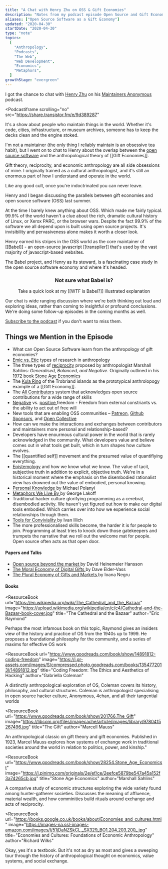 ```yaml
---
title: "A Chat with Henry Zhu on OSS & Gift Economies"
description: "Notes from my podcast episode Open Source and Gift Economies on Maintainers Anonymous"
aliases: ["Open Source Software as a Gift Economy"]
updated: "2020-04-30"
startDate: "2020-04-30"
type: "note"
topics:
  [
    "Anthropology",
    "Podcasts",
    "The Web",
    "Web Development",
    "Economics",
    "Metaphors",
  ]
growthStage: "evergreen"
---
```


I got the chance to chat with <a href='https://www.henryzoo.com'>Henry Zhu</a> on his <a href="https://maintainersanonymous.com/">Maintainers Anonymous</a> podcast.

<Podcastiframe
  scrolling="no"
  src="https://share.transistor.fm/e/9d389287"
></Podcastiframe>

It's a show about people who maintain things in the world. Whether it's code, cities, infrastructure, or museum archives, someone has to keep the decks clean and the engine stoked.

I'm not a maintainer (the only thing I reliably maintain is an obsessive tea habit), but I went on to chat to Henry about the overlap between the <a href="https://en.wikipedia.org/wiki/Open-source-software_movement">open source software</a> and the anthropological theory of [[Gift Economies]].

Gift theory, reciprocity, and economic anthropology are all side obsessions of mine. I originally trained as a cultural anthropologist, and it's still an enormous part of how I understand and operate in the world.

Like any good cult, once you're indoctrinated you can never leave.

<BasicImage
  alt="Illustration of a gift and the open source software symbol"
  width="300"
  src="https://res.cloudinary.com/dg3gyk0gu/image/upload/v1593552785/maggieappleton.com/notes/spot_gift.png"
/>

Henry and I began discussing the parallels between gift economies and open source software (OSS) last summer.

At the time I barely knew anything about OSS. Which made me fairly typical. 99.9% of the world haven't a clue about the rich, dramatic cultural history of Linux, or Xerox PARC, or the browser wars. Despite the fact 99.9% of the software we all depend upon is built using open source projects. It's invisibility and pervasiveness alone makes it worth a closer look.

Henry earned his stripes in the OSS world as the core maintainer of [[Babel]] - an open-source javascript [[transpiler]] that's used by the vast majority of javascript-based websites.

The Babel project, and Henry as its steward, is a fascinating case study in the open source software economy and where it's headed.

<Center>

### Not sure what Babel is?

Take a quick look at my [[WTF is Babel?]] illustrated explanation

</Center>

<BasicImage
  width="500px"
  alt="Illustrated words reading 'wtf is babel?'"
  src="https://res.cloudinary.com/dg3gyk0gu/image/upload/c_scale,w_600/v1593552781/maggieappleton.com/notes/babel_crop.png"
/>

Our chat is wide ranging discussion where we're both thinking out loud and exploring ideas, rather than coming to insightful or profound conclusions. We're doing some follow-up episodes in the coming months as well.

<p>
  <a href="https://maintainersanonymous.com/">Subscribe to the podcast</a> if
  you don't want to miss them.
</p>

## Things we Mention in the Episode

- What can Open Source Software learn from the anthropology of gift economies?
- <a href="https://en.wikipedia.org/wiki/Emic_and_etic">Emic vs. Etic</a> types of
  research in anthropology
- The three types of <a href="https://en.wikipedia.org/wiki/Reciprocity_(cultural_anthropology)">reciprocity</a> proposed by anthropologist Marshall Sahlins: _Generalised, Balanced, and Negative_. <Footnote idName={1}>Originally outlined in his 1972 book <a href="https://www.goodreads.com/book/show/28254.Stone_Age_Economics">Stone Age Economics</a></Footnote>
- The <a href="https://en.wikipedia.org/wiki/Kula_ring">Kula Ring</a> of the Trobriand islands as the prototypical anthrolopogy example of a [[Gift Economy]].
- The <a href="https://allcontributors.org/">All Contributors</a> system that acknowledges open source contributions for a wide range of skills
- <a href="https://en.wikipedia.org/wiki/Negative_liberty">Negative</a> vs. <a href="https://en.wikipedia.org/wiki/Positive_liberty">
    positive
  </a> freedom - Freedom from external constriants vs. the ability to act out of
  free will
- New tools that are enabling OSS communities – <a href="https://www.patreon.com/">Patreon</a>, <a href="https://github.com/sponsors">Github Sponsors</a>, and <a href="https://opencollective.com/">Open Collective</a>
- How can we make the interactions and exchanges between contributors and maintainers more personal and relationship-based?
- Developers have enourmous cultural power in the world that is rarely acknowledged in the community. What developers value and believe comes out in what tools get built, which in turn shapes how culture evolves.
- The [[quantified self]] movement and the presumed value of quantifiying everything.
- <a href="https://en.wikipedia.org/wiki/Epistemology">Epistemology</a> and how we
  know what we know. The value of tacit, subjective truth in addition to explicit,
  objective truth. We're in a historical moment where the emphasis on the disembodied
  rationalist view has drowned out the value of embodied, personal knowing.
- <a href="https://www.goodreads.com/book/show/282032.Personal_Knowledge">
    Personal Knowledge
  </a> by Michael Polanyi
- <a href="https://www.goodreads.com/book/show/34459.Metaphors_We_Live_By">
    Metaphors We Live By
  </a> by George Lakoff
- Traditional hacker culture glorifying programming as a cerebral, disembodied activity.
  We haven't yet figured out how to make our digital tools embodied. Which carries over into how we experience social relationships through them.
- <a href="https://www.goodreads.com/book/show/253076.Tools_for_Conviviality">
    Tools for Conviviality
  </a> by Ivan Illich
- The more professionalised skills become, the harder it is for people to join. Programming at least tries to knock down those gatekeepers and trumpets the narrative that we roll out the welcome mat for people. Open source often acts as that open door.

<Spacer size="small" />

<References>

#### Papers and Talks

- <a href="https://m.signalvnoise.com/open-source-beyond-the-market/">
    Open source beyond the market
  </a> by David Heinemeier Hansson
- <a href="https://www.jstor.org/stable/26179346">
    The Moral Economy of Digital Gifts
  </a> by Dave Elder-Vass
- <a href="https://www.researchgate.net/publication/326331925_The_Plural_economy_of_gifts_and_markets">
    The Plural Economy of Gifts and Markets
  </a> by Ioana Negru

#### Books

<ResourceBook
  url="https://en.wikipedia.org/wiki/The_Cathedral_and_the_Bazaar"
  image="https://upload.wikimedia.org/wikipedia/en/c/c4/Cathedral-and-the-Bazaar-book-cover.jpg"
  title="The Cathedral and the Bazaar"
  author="Eric Raymond"
>
  Perhaps the most infamous book on this topic, Raymond gives an insiders view
  of the history and practice of OS from the 1940s up to 1999. He proposes a
  foundational philosophy for the community, and a series of maxims for
  effective OS work
</ResourceBook>

<ResourceBook
  url="https://www.goodreads.com/book/show/14891812-coding-freedom"
  image="https://i.gr-assets.com/images/S/compressed.photo.goodreads.com/books/1354772013l/14891812.jpg"
  title="Coding Freedom: The Ethics and Aesthetics of Hacking"
  author="Gabriella Coleman"
>
  A distinctly anthropological exploration of OS, Coleman covers its history,
  philosophy, and cultural structures. Coleman is anthropologist specialising in
  open source hacker culture, Anonymous, 4chan, and all their tangential worlds
</ResourceBook>

<ResourceBook
  url="https://www.goodreads.com/book/show/201766.The_Gift"
  image="https://libcom.org/files/imagecache/article/images/library/9780415267496.jpg"
  title="The Gift"
  author="Marcell Mauss"
>
  An anthropological classic on gift theory and gift economies. Published in
  1923, Marcel Mauss explores how systems of exchange work in traditional
  societies around the world in relation to politics, power, and kinship."
</ResourceBook>

<ResourceBook
  url="https://www.goodreads.com/book/show/28254.Stone_Age_Economicst"
  image="https://i.pinimg.com/originals/2e/ef/ce/2eefce5879be547a45a152f3a74265cb.jpg"
  title="Stone Age Economics"
  author="Marshall Sahlins"
>
  A comparive study of economic structures exploring the wide variety found
  among hunter-gatherer societies. Discusses the meaning of affluence, material
  wealth, and how comminities build rituals around exchange and acts of
  reciprocity.
</ResourceBook>

<ResourceBook
  url="https://books.google.co.uk/books/about/Economies_and_cultures.html"
  image="https://images-na.ssl-images-amazon.com/images/I/51jDaNZSkCL._SX329_BO1,204,203,200_.jpg"
  title="Economies and Cultures: Foundations of Economic Anthropology"
  author="Richard Wilks"
>
  Okay, yes it's a textbook. But it's not as dry as most and gives a sweeping
  tour through the history of anthropological thought on economics, value
  systems, and social exchange.
</ResourceBook>

</References>
